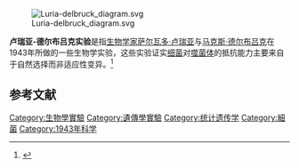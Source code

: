 [[File:Luria-delbruck_diagram.svg|thumb]]

'''卢瑞亚-德尔布吕克实验'''是指[[生物学家|生物学家]][[萨尔瓦多·卢瑞亚|萨尔瓦多·卢瑞亚]]与[[马克斯·德尔布吕克|马克斯·德尔布吕克]]在1943年所做的一些生物学实验，这些实验证实[[细菌|细菌]]对[[噬菌体|噬菌体]]的抵抗能力主要来自于自然选择而非适应性变异。<ref>{{Cite web |url=http://www.mun.ca/biology/scarr/4241smc_Luria-Delbruck_experiment.html |title=S. E. Luria and M. Delbruck (1943). Mutations of bacteria from vrius sensitivity to virus resistance. Genetics 28:491 |access-date=2010-03-31 |archive-date=2018-07-10 |archive-url=https://web.archive.org/web/20180710140057/http://www.mun.ca/biology/scarr/4241smc_Luria-Delbruck_experiment.html |dead-url=no }}</ref>

==参考文献==
<div class="references-small">
<references></references>
</div>

{{生物学史}}
[[Category:生物學實驗|Category:生物學實驗]]
[[Category:遺傳學實驗|Category:遺傳學實驗]]
[[Category:统计遗传学|Category:统计遗传学]]
[[Category:細菌|Category:細菌]]
[[Category:1943年科学|Category:1943年科学]]